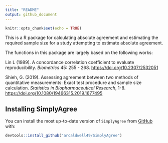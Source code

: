 ```yaml
---
title: "README"
output: github_document
---
```


```r
knitr::opts_chunk$set(echo = TRUE)
```

This is a R package for calculating absolute agreement and estimating the required sample size for a study attempting to estimate absolute agreement. 

The functions in this package are largely based on the following works:

Lin L (1989). A concordance correlation coefficient to evaluate reproducibility. *Biometrics* 45: 255 - 268. <https://doi.org/10.2307/2532051>

Shieh, G. (2019). Assessing agreement between two methods of quantitative measurements: Exact test procedure and sample size calculation. *Statistics in Biopharmaceutical Research*, 1-8. <https://doi.org/10.1080/19466315.2019.1677495>

## Installing SimplyAgree

You can install the most up-to-date version of `SimplyAgree` from
[GitHub](https://github.com/arcaldwell49/SimplyAgree) with:

``` r
devtools::install_github("arcaldwell49/SimplyAgree")
```
